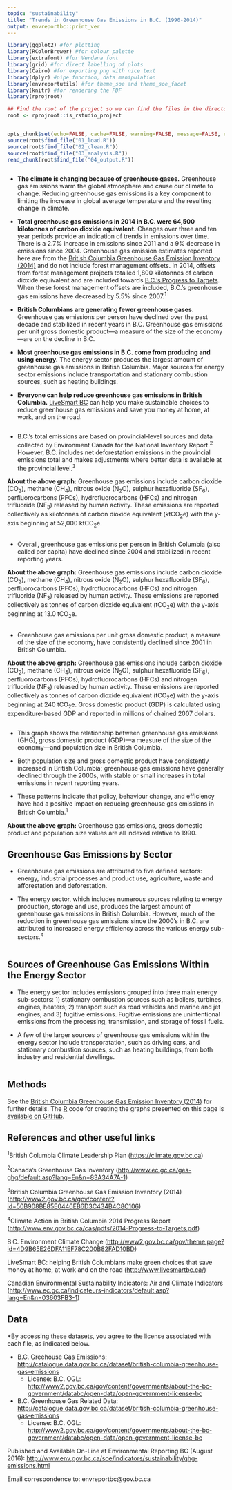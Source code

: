 ```yaml
---
topic: "sustainability"
title: "Trends in Greenhouse Gas Emissions in B.C. (1990-2014)"
output: envreportbc::print_ver
---
```


```r
library(ggplot2) #for plotting
library(RColorBrewer) #for colour palette
library(extrafont) #for Verdana font
library(grid) #for direct labelling of plots
library(Cairo) #for exporting png with nice text
library(dplyr) #pipe function, data manipulation
library(envreportutils) #for theme_soe and theme_soe_facet
library(knitr) #for rendering the PDF
library(rprojroot)

## Find the root of the project so we can find the files in the directory tree.
root <- rprojroot::is_rstudio_project


opts_chunk$set(echo=FALSE, cache=FALSE, warning=FALSE, message=FALSE, error=FALSE, fig.height=3.5, fig.width=6)
source(root$find_file("01_load.R"))
source(root$find_file("02_clean.R"))
source(root$find_file("03_analysis.R"))
read_chunk(root$find_file("04_output.R"))

```


```r

```

* **The climate is changing because of greenhouse gases.** Greenhouse gas emissions warm the global atmosphere and cause our climate to change. Reducing greenhouse gas emissions is a key component to limiting the increase in global average temperature and the resulting change in climate.
  
* **Total greenhouse gas emissions in 2014 in B.C. were 64,500 kilotonnes of carbon dioxide equivalent.** Changes over three and ten year periods provide an indication of trends in emissions over time. There is a 2.7% increase in emissions since 2011 and a 9% decrease in emissions since 2004. Greenhouse gas emission estimates reported here are from the [British Columbia Greenhouse Gas Emission Inventory (2014)](http://www2.gov.bc.ca/gov/content?id=50B908BE85E0446EB6D3C434B4C8C106) and do not include forest management offsets. In 2014, offsets from forest management projects totalled 1,800 kilotonnes of carbon dioxide equivalent and are included towards [B.C.'s Progress to Targets](http://www2.gov.bc.ca/gov/content?id=9DF88AF901A14DE59BF3CF4B8A6B17EB). When these forest management offsets are included, B.C.'s greenhouse gas emissions have decreased by 5.5% since 2007.^1^
     
* **British Columbians are generating fewer greenhouse gases.** Greenhouse gas emissions per person have declined over the past decade and stabilized in recent years in B.C. Greenhouse gas emissions per unit gross domestic product---a measure of the size of the economy---are on the decline in B.C. 
 
* **Most greenhouse gas emissions in B.C. come from producing and using energy.** The energy sector produces the largest amount of greenhouse gas emissions in British Columbia. Major sources for energy sector emissions include transportation and stationary combustion sources, such as heating buildings.

* **Everyone can help reduce greenhouse gas emissions in British Columbia.** [LiveSmart BC](http://www.livesmartbc.ca/) can help you make sustainable choices to reduce greenhouse gas emissions and save you money at home, at work, and on the road.


\newpage 


```r
```


- B.C.'s total emissions are based on provincial-level sources and data collected by Environment Canada for the National Inventory Report.^2^ However, B.C. includes net deforestation emissions in the provincial emissions total and makes adjustments where better data is available at the provincial level.^3^


\vspace{.3cm}
**About the above graph:** Greenhouse gas emissions include carbon dioxide (CO~2~), methane (CH~4~), nitrous oxide (N~2~O), sulphur hexafluoride (SF~6~), perfluorocarbons (PFCs),  hydrofluorocarbons (HFCs) and nitrogen trifluoride (NF~3~) released by human activity. These emissions are reported collectively as kilotonnes of carbon dioxide equivalent (ktCO~2~e) with the y-axis beginning at 52,000 ktCO~2~e.


\newpage 


```r
```
 
               
- Overall, greenhouse gas emissions per person in British Columbia (also called per capita) have declined since 2004 and stabilized in recent reporting years.

\vspace{.3cm}
**About the above graph:** Greenhouse gas emissions include carbon dioxide (CO~2~), methane (CH~4~), nitrous oxide (N~2~O), sulphur hexafluoride (SF~6~), perfluorocarbons (PFCs), hydrofluorocarbons (HFCs) and nitrogen trifluoride (NF~3~) released by human activity. These emissions are reported collectively as tonnes of carbon dioxide equivalent (tCO~2~e) with the y-axis beginning at 13.0 tCO~2~e.


\newpage 


```r
```
      
            
- Greenhouse gas emissions per unit gross domestic product, a measure of the size of the economy, have consistently declined since 2001 in British Columbia.

\vspace{.3cm}
**About the above graph:** Greenhouse gas emissions include carbon dioxide (CO~2~), methane (CH~4~), nitrous oxide (N~2~O), sulphur hexafluoride (SF~6~), perfluorocarbons (PFCs), hydrofluorocarbons (HFCs) and nitrogen trifluoride (NF~3~) released by human activity. These emissions are reported collectively as tonnes of carbon dioxide equivalent (tCO~2~e) with the y-axis beginning at 240 tCO~2~e. Gross domestic product (GDP) is calculated using expenditure-based GDP and reported in millions of chained 2007 dollars.


\newpage 


```r
```


- This graph shows the relationship between greenhouse gas emissions (GHG), gross domestic product (GDP)---a measure of the size of the economy---and population size in British Columbia.

- Both population size and gross domestic product have consistently increased in British Columbia; greenhouse gas emissions have generally declined through the 2000s, with stable or small increases in total emissions in recent reporting years.

- These patterns indicate that policy, behaviour change, and efficiency have had a positive impact on reducing greenhouse gas emissions in British Columbia.^1^

         
\vspace{.1cm}
**About the above graph:** Greenhouse gas emissions, gross domestic product and population size values are all indexed relative to 1990.                     
                   
\newpage      

## Greenhouse Gas Emissions by Sector 
 
      
- Greenhouse gas emissions are attributed to five defined sectors: energy, industrial processes and product use, agriculture, waste and afforestation and deforestation.

- The energy sector, which includes numerous sources relating to energy production, storage and use, produces the largest amount of greenhouse gas emissions in British Columbia. However, much of the reduction in greenhouse gas emissions since the 2000's in B.C. are attributed to increased energy efficiency across the various energy sub-sectors.^4^

\vspace{.6cm}

    
```r
```      

\newpage    


## Sources of Greenhouse Gas Emissions Within the Energy Sector 

- The energy sector includes emissions grouped into three main energy sub-sectors: 1) stationary combustion sources such as boilers, turbines, engines, heaters; 2) transport such as road vehicles and marine and jet engines; and 3) fugitive emissions. Fugitive emissions are unintentional emissions from the processing, transmission, and storage of fossil fuels.

- A few of the larger sources of greenhouse gas emissions within the energy sector include transporatation, such as driving cars, and stationary combustion sources, such as heating buildings, from both industry and residential dwellings.

\vspace{.6cm}
          
```r
```


\newpage


## Methods

See the [British Columbia Greenhouse Gas Emission Inventory (2014)](http://www2.gov.bc.ca/gov/content?id=50B908BE85E0446EB6D3C434B4C8C106) for further details. The [R](http://www.r-project.org) code for creating the graphs presented on this page is [available on GitHub](https://github.com/bcgov/ghg-emissions-indicator). 


## References and other useful links

^1^British Columbia Climate Leadership Plan (<https://climate.gov.bc.ca>)

^2^Canada's Greenhouse Gas Inventory (<http://www.ec.gc.ca/ges-ghg/default.asp?lang=En&n=83A34A7A-1>)

^3^British Columbia Greenhouse Gas Emission Inventory (2014) (<http://www2.gov.bc.ca/gov/content?id=50B908BE85E0446EB6D3C434B4C8C106>)

^4^Climate Action in British Columbia 2014 Progress Report (<http://www.env.gov.bc.ca/cas/pdfs/2014-Progress-to-Targets.pdf>)

B.C. Environment Climate Change (<http://www2.gov.bc.ca/gov/theme.page?id=4D9B65E26DFA11EF78C200B82FAD10BD>)

LiveSmart BC: helping British Columbians make green choices that save money at home, at work and on the road (<http://www.livesmartbc.ca/>)

Canadian Environmental Sustainability Indicators: Air and Climate Indicators (<http://www.ec.gc.ca/indicateurs-indicators/default.asp?lang=En&n=03603FB3-1>)


## Data
\*By accessing these datasets, you agree to the license associated with
each file, as indicated below.

- B.C. Greehouse Gas Emissions: <http://catalogue.data.gov.bc.ca/dataset/british-columbia-greenhouse-gas-emissions>
    - License: B.C. OGL: <http://www2.gov.bc.ca/gov/content/governments/about-the-bc-government/databc/open-data/open-government-license-bc>

- B.C. Greenhouse Gas Related Data: <http://catalogue.data.gov.bc.ca/dataset/british-columbia-greenhouse-gas-emissions>
    - License: B.C. OGL: <http://www2.gov.bc.ca/gov/content/governments/about-the-bc-government/databc/open-data/open-government-license-bc>


Published and Available On-Line at Environmental Reporting BC (August
2016):
<http://www.env.gov.bc.ca/soe/indicators/sustainability/ghg-emissions.html>

Email correspondence to: envreportbc@gov.bc.ca
